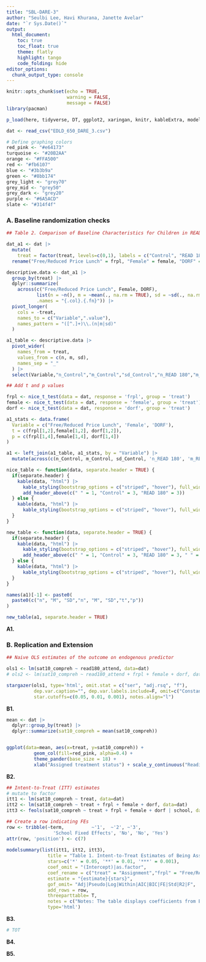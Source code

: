 ```yaml
---
title: "SBL-DARE-3"
author: "Seulbi Lee, Havi Khurana, Janette Avelar"
date: "`r Sys.Date()`"
output: 
  html_document:
    toc: true
    toc_float: true
    theme: flatly
    highlight: tango
    code_folding: hide
editor_options: 
  chunk_output_type: console
---
```



```r
knitr::opts_chunk$set(echo = TRUE,
                      warning = FALSE,
                      message = FALSE)
library(pacman)

p_load(here, tidyverse, DT, ggplot2, xaringan, knitr, kableExtra, modelsummary, stargazer, xaringanthemer, ggthemes, fixest, haven, arsenal, readr, Hmisc, dplyr, tidyr, rempsyc)

dat <- read_csv("EDLD_650_DARE_3.csv")
```

```r
# Define graphing colors
red_pink <- "#e64173"
turquoise <- "#20B2AA"
orange <- "#FFA500"
red <- "#fb6107"
blue <- "#3b3b9a"
green <- "#8bb174"
grey_light <- "grey70"
grey_mid <- "grey50"
grey_dark <- "grey20"
purple <- "#6A5ACD"
slate <- "#314f4f"
```

### A. Baseline randomization checks

```r
## Table 2. Comparison of Baseline Characteristics for Children in READ 180 Enterprise and Control Group

dat_a1 <- dat |> 
  mutate(
    treat = factor(treat, levels=c(0,1), labels = c("Control", "READ 180"))) |> 
  rename("Free/Reduced Price Lunch" = frpl, "Female" = female, "DORF" = dorf)

descriptive.data <- dat_a1 |> 
  group_by(treat) |>
  dplyr::summarize(
    across(c("Free/Reduced Price Lunch", Female, DORF),
           list(n = ~n(), m = ~mean(., na.rm = TRUE), sd = ~sd(., na.rm = TRUE)),
           .names = "{.col}.{.fn}")) |> 
  pivot_longer(
    cols = -treat,
    names_to = c("Variable",".value"),
    names_pattern = "([^.]+)\\.(n|m|sd)"
  ) 

a1_table <- descriptive.data |> 
  pivot_wider(
    names_from = treat,
    values_from = c(n, m, sd),
    names_sep = "_"
  ) |> 
  select(Variable,"n_Control","m_Control","sd_Control","n_READ 180","m_READ 180","sd_READ 180")

## Add t and p values

frpl <- nice_t_test(data = dat, response = 'frpl', group = 'treat')
female <- nice_t_test(data = dat, response = 'female', group = 'treat')
dorf <- nice_t_test(data = dat, response = 'dorf', group = 'treat')

a1_stats <- data.frame(
  Variable = c("Free/Reduced Price Lunch", 'Female', 'DORF'),
  t = c(frpl[1,2],female[1,2], dorf[1,2]),
  p = c(frpl[1,4],female[1,4], dorf[1,4])
)

a1 <- left_join(a1_table, a1_stats, by = "Variable") |> 
  mutate(across(c(n_Control, m_Control, sd_Control, 'n_READ 180', 'm_READ 180', 'sd_READ 180', t, p), ~round(., 3)))

nice_table <- function(data, separate.header = TRUE) {
  if(separate.header) {
    kable(data, "html") |> 
      kable_styling(bootstrap_options = c("striped", "hover"), full_width = F) |> 
      add_header_above(c(" " = 1, "Control" = 3, "READ 180" = 3))
  } else {
    kable(data, "html") |> 
      kable_styling(bootstrap_options = c("striped", "hover"), full_width = F)
  }
}

new_table <- function(data, separate.header = TRUE) {
  if(separate.header) {
    kable(data, "html") |>
      kable_styling(bootstrap_options = c("striped", "hover"), full_width = F) |>
      add_header_above(c(" " = 1, "Control" = 3, "READ 180" = 3, " " = 2))
  } else {
    kable(data, "html") |>
      kable_styling(bootstrap_options = c("striped", "hover"), full_width = F)
  }
}

names(a1)[-1] <- paste0(
  paste0(c("n", "M", "SD","n", "M", "SD","t","p"))
)

new_table(a1, separate.header = TRUE)
```

**A1.** 





### B. Replication and Extension

```r
## Naive OLS estimates of the outcome on endogenous predictor

ols1 <- lm(sat10_compreh ~ read180_attend, data=dat)
# ols2 <- lm(sat10_compreh ~ read180_attend + frpl + female + dorf, data=dat)

stargazer(ols1, type='html', omit.stat = c("ser", "adj.rsq", "f"), 
          dep.var.caption="", dep.var.labels.include=F, omit=c("Constant"), 
          star.cutoffs=c(0.05, 0.01, 0.001), notes.align="l")
```

**B1.** 


```r
mean <- dat |> 
  dplyr::group_by(treat) |> 
  dplyr::summarize(sat10_compreh = mean(sat10_compreh))


ggplot(data=mean, aes(x=treat, y=sat10_compreh)) + 
          geom_col(fill=red_pink, alpha=0.4) + 
          theme_pander(base_size = 18) +
          xlab("Assigned treatment status") + scale_y_continuous("Reading comprehension post-test")
```

**B2.** 

```r
## Intent-to-Treat (ITT) estimates
# mutate to factor 
itt1 <- lm(sat10_compreh ~ treat, data=dat)
itt2 <- lm(sat10_compreh ~ treat + frpl + female + dorf, data=dat)
itt3 <- feols(sat10_compreh ~ treat + frpl + female + dorf | school, data=dat)

## Create a row indicating FEs
row <- tribble(~term,          ~'1',  ~'2', ~'3', 
                 'School Fixed Effects', 'No', 'No', 'Yes')
attr(row, 'position') <- c(7)
  
modelsummary(list(itt1, itt2, itt3), 
               title = "Table 1. Intent-to-Treat Estimates of Being Assigned to Participate in an After-school READ180 Intervention.",
               stars=c('*' = 0.05, '**' = 0.01, '***' = 0.001),
               coef_omit = "(Intercept)|as.factor",
               coef_rename = c("treat" = "Assignment","frpl" = "Free/Reduced Price Lunch", "female" = "Female", "dorf" = "DORF"),
               estimate = "{estimate}{stars}",
               gof_omit= "Adj|Pseudo|Log|Within|AIC|BIC|FE|Std|R2|F",
               add_rows = row,
               threeparttable= T,
               notes = c("Notes: The table displays coefficients from Equation X and standard errors in parentheses."),
               type='html')

```

**B3.** 

```r
# TOT 

```

**B4.** 

**B5.** 

